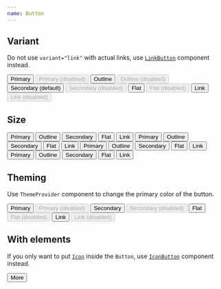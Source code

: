```yaml
---
name: Button
---
```



## Variant

Do not use `variant="link"` with actual links, use [`LinkButton`](/components/LinkButton) component instead.

<Playground>
  <Grid gap="lg" cross="center" main="center" columns="repeat(2, auto)" css={{ p: '$4', bc: '$gray50' }}>
    <Button variant="primary">Primary</Button>
    <Button disabled variant="primary">
      Primary (disabled)
    </Button>
    <Button variant="outline">Outline</Button>
    <Button variant="outline" disabled>
      Outline (disabled)
    </Button>
    <Button variant="secondary">Secondary (default)</Button>
    <Button variant="secondary" disabled>
      Secondary (disabled)
    </Button>
    <Button variant="flat">Flat</Button>
    <Button variant="flat" disabled>
      Flat (disabled)
    </Button>
    <Button variant="link">Link</Button>
    <Button variant="link" disabled>
      Link (disabled)
    </Button>
  </Grid>
</Playground>

## Size

<Playground>
  <Flex flow="column" gap="xl" css={{ py: '$8', bc: '$gray50' }}>
    <Flex gap="sm" css={{ px: '$10' }}>
      <Button size="xs" variant="primary">
        Primary
      </Button>
      <Button size="xs" variant="outline">
        Outline
      </Button>
      <Button size="xs" variant="secondary">
        Secondary
      </Button>
      <Button size="xs" variant="flat">
        Flat
      </Button>
      <Button size="xs" variant="link">
        Link
      </Button>
    </Flex>
    <Flex gap="sm" css={{ px: '$10' }}>
      <Button size="sm" variant="primary">
        Primary
      </Button>
      <Button size="sm" variant="outline">
        Outline
      </Button>
      <Button size="sm" variant="secondary">
        Secondary
      </Button>
      <Button size="sm" variant="flat">
        Flat
      </Button>
      <Button size="sm" variant="link">
        Link
      </Button>
    </Flex>
    <Flex gap="sm" css={{ px: '$10' }}>
      <Button size="md" variant="primary">
        Primary
      </Button>
      <Button size="md" variant="outline">
        Outline
      </Button>
      <Button size="md" variant="secondary">
        Secondary
      </Button>
      <Button size="md" variant="flat">
        Flat
      </Button>
      <Button size="md" variant="link">
        Link
      </Button>
    </Flex>
    <Flex gap="sm" css={{ px: '$10' }}>
      <Button size="lg" variant="primary">
        Primary
      </Button>
      <Button size="lg" variant="outline">
        Outline
      </Button>
      <Button size="lg" variant="secondary">
        Secondary
      </Button>
      <Button size="lg" variant="flat">
        Flat
      </Button>
      <Button size="lg" variant="link">
        Link
      </Button>
    </Flex>
  </Flex>
</Playground>

## Theming

Use `ThemeProvider` component to change the primary color of the button.

<Playground>
  <ThemeProvider theme="purple">
    <Flex flow="column" gap="xl" css={{ py: '$8', bc: '$surfaceStill' }}>
      <Flex gap="sm" css={{ px: '$10' }}>
        <Button variant="primary">Primary</Button>
        <Button disabled variant="primary">
          Primary (disabled)
        </Button>
      </Flex>
      <Flex gap="sm" css={{ px: '$10' }}>
        <Button variant="secondary">Secondary</Button>
        <Button variant="secondary" disabled>
          Secondary (disabled)
        </Button>
      </Flex>
      <Flex gap="sm" css={{ px: '$10' }}>
        <Button variant="flat">Flat</Button>
        <Button variant="flat" disabled>
          Flat (disabled)
        </Button>
      </Flex>
      <Flex gap="sm" css={{ px: '$10' }}>
        <Button variant="link">Link</Button>
        <Button variant="link" disabled>
          Link (disabled)
        </Button>
      </Flex>
    </Flex>
  </ThemeProvider>
</Playground>

## With elements

If you only want to put [`Icon`](/components/Icon) inside the `Button`, use [`IconButton`](/components/IconButton) component instead.

<Playground>
  <Flex flow="column" cross="start" gap="xl" css={{ p: '$8', bc: '$gray50' }}>
    <Button variant="primary" gap="2">
      <Icon as={DotsVerticalIcon} />
      More
    </Button>
  </Flex>
</Playground>
